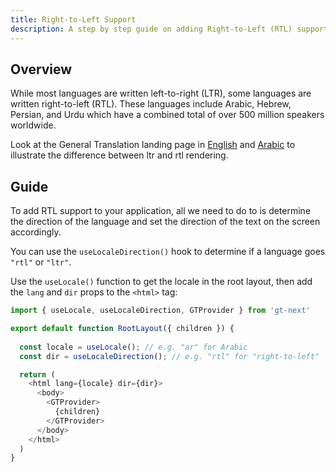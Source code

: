 ```yaml
---
title: Right-to-Left Support
description: A step by step guide on adding Right-to-Left (RTL) support to your application
---
```


## Overview

While most languages are written left-to-right (LTR), some languages are written right-to-left (RTL).
These languages include Arabic, Hebrew, Persian, and Urdu which have a combined total of over 500 million speakers worldwide.

Look at the General Translation landing page in [English](https://generaltranslation.com/en-US/welcome)
and [Arabic](https://generaltranslation.com/ar/welcome) to illustrate the difference between ltr and rtl rendering.

## Guide

To add RTL support to your application, all we need to do to is determine the direction of the language and set the direction of
the text on the screen accordingly.

You can use the `useLocaleDirection()` hook to determine if a language goes `"rtl"` or `"ltr"`.

Use the `useLocale()` function to get the locale in the root layout, then add the `lang` and `dir` props to the `<html>` tag:

```javascript title="my-app/app/layout.tsx" copy
import { useLocale, useLocaleDirection, GTProvider } from 'gt-next'

export default function RootLayout({ children }) {
        
  const locale = useLocale(); // e.g. "ar" for Arabic
  const dir = useLocaleDirection(); // e.g. "rtl" for "right-to-left"

  return (
    <html lang={locale} dir={dir}>
      <body> 
        <GTProvider>
          {children}
        </GTProvider>
      </body>
    </html>
  )
}
```